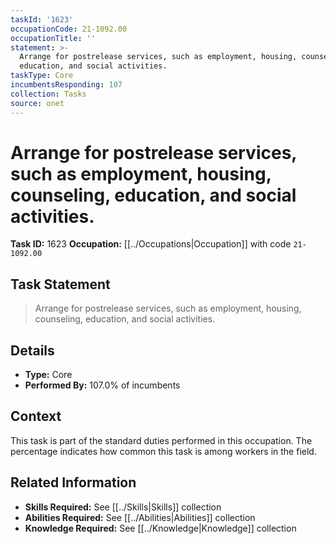 ```yaml
---
taskId: '1623'
occupationCode: 21-1092.00
occupationTitle: ''
statement: >-
  Arrange for postrelease services, such as employment, housing, counseling,
  education, and social activities.
taskType: Core
incumbentsResponding: 107
collection: Tasks
source: onet
---
```

# Arrange for postrelease services, such as employment, housing, counseling, education, and social activities.

**Task ID:** 1623
**Occupation:** [[../Occupations|Occupation]] with code `21-1092.00`

## Task Statement

> Arrange for postrelease services, such as employment, housing, counseling, education, and social activities.

## Details

- **Type:** Core
- **Performed By:** 107.0% of incumbents

## Context

This task is part of the standard duties performed in this occupation. The percentage indicates how common this task is among workers in the field.

## Related Information

- **Skills Required:** See [[../Skills|Skills]] collection
- **Abilities Required:** See [[../Abilities|Abilities]] collection
- **Knowledge Required:** See [[../Knowledge|Knowledge]] collection
